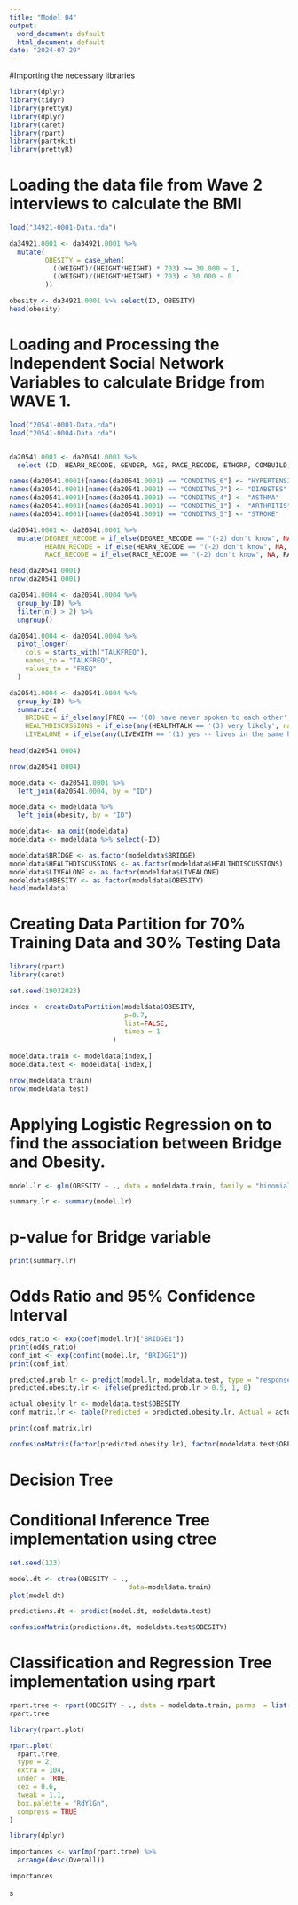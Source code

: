 ---
title: "Model 04"
output:
  word_document: default
  html_document: default
date: "2024-07-29"
---

#Importing the necessary libraries
```{r}
library(dplyr)
library(tidyr)
library(prettyR)
library(dplyr)
library(caret)
library(rpart)
library(partykit)
library(prettyR)
```

# Loading the data file from Wave 2 interviews to calculate the BMI

```{r}
load("34921-0001-Data.rda")

da34921.0001 <- da34921.0001 %>%
  mutate(
         OBESITY = case_when(
           ((WEIGHT)/(HEIGHT*HEIGHT) * 703) >= 30.000 ~ 1,
           ((WEIGHT)/(HEIGHT*HEIGHT) * 703) < 30.000 ~ 0
         )) 

obesity <- da34921.0001 %>% select(ID, OBESITY)
head(obesity)
```

# Loading and Processing the Independent Social Network Variables to calculate Bridge from WAVE 1.

```{r}

load("20541-0001-Data.rda")
load("20541-0004-Data.rda")


da20541.0001 <- da20541.0001 %>%
  select (ID, HEARN_RECODE, GENDER, AGE, RACE_RECODE, ETHGRP, COMBUILD, CONDITNS_6, CONDITNS_7,CONDITNS_4,CONDITNS_1,CONDITNS_5,EXERCISE,NOTEAT, FLTDEP, DEGREE_RECODE, HISPANIC, MARITLST,JOBSTAT_1, PHYSHLTH, MNTLHLTH, ATNDSERV )
```

```{r}
names(da20541.0001)[names(da20541.0001) == "CONDITNS_6"] <- "HYPERTENSION"
names(da20541.0001)[names(da20541.0001) == "CONDITNS_7"] <- "DIABETES"
names(da20541.0001)[names(da20541.0001) == "CONDITNS_4"] <- "ASTHMA" 
names(da20541.0001)[names(da20541.0001) == "CONDITNS_1"] <- "ARTHRITIS"
names(da20541.0001)[names(da20541.0001) == "CONDITNS_5"] <- "STROKE"

da20541.0001 <- da20541.0001 %>%
  mutate(DEGREE_RECODE = if_else(DEGREE_RECODE == "(-2) don't know", NA, DEGREE_RECODE),
         HEARN_RECODE = if_else(HEARN_RECODE == "(-2) don't know", NA, HEARN_RECODE),
         RACE_RECODE = if_else(RACE_RECODE == "(-2) don't know", NA, RACE_RECODE))
```

```{r}
head(da20541.0001)
nrow(da20541.0001)
```


```{r}
da20541.0004 <- da20541.0004 %>%
  group_by(ID) %>%
  filter(n() > 2) %>%
  ungroup()
```

```{r}
da20541.0004 <- da20541.0004 %>%
  pivot_longer(
    cols = starts_with("TALKFREQ"),
    names_to = "TALKFREQ",
    values_to = "FREQ"
  )

da20541.0004 <- da20541.0004 %>%
  group_by(ID) %>%
  summarize(
    BRIDGE = if_else(any(FREQ == '(0) have never spoken to each other', na.rm = TRUE), 1, 0),
    HEALTHDISCUSSIONS = if_else(any(HEALTHTALK == '(3) very likely', na.rm = TRUE), 1, 0),
    LIVEALONE = if_else(any(LIVEWITH == '(1) yes -- lives in the same household', na.rm = TRUE), 0,1))
  
head(da20541.0004)
```

```{r}
nrow(da20541.0004)
```


```{r}
modeldata <- da20541.0001 %>%
  left_join(da20541.0004, by = "ID")

modeldata <- modeldata %>%
  left_join(obesity, by = "ID")

modeldata<- na.omit(modeldata)
modeldata <- modeldata %>% select(-ID)

modeldata$BRIDGE <- as.factor(modeldata$BRIDGE)
modeldata$HEALTHDISCUSSIONS <- as.factor(modeldata$HEALTHDISCUSSIONS)
modeldata$LIVEALONE <- as.factor(modeldata$LIVEALONE)
modeldata$OBESITY <- as.factor(modeldata$OBESITY)
head(modeldata)
```

# Creating Data Partition for 70% Training Data and 30% Testing Data

```{r}
library(rpart)
library(caret)

set.seed(19032023)

index <- createDataPartition(modeldata$OBESITY, 
                             p=0.7,
                             list=FALSE, 
                             times = 1
                          )
 
modeldata.train <- modeldata[index,]
modeldata.test <- modeldata[-index,]

nrow(modeldata.train)
nrow(modeldata.test)
```
# Applying Logistic Regression on to find the association between Bridge and Obesity.

```{r}
model.lr <- glm(OBESITY ~ ., data = modeldata.train, family = "binomial")

summary.lr <- summary(model.lr)
```

# p-value for Bridge variable

```{r}
print(summary.lr)
```
# Odds Ratio and 95% Confidence Interval

```{r}
odds_ratio <- exp(coef(model.lr)["BRIDGE1"])
print(odds_ratio)
conf_int <- exp(confint(model.lr, "BRIDGE1"))
print(conf_int)
```

```{r}
predicted.prob.lr <- predict(model.lr, modeldata.test, type = "response")
predicted.obesity.lr <- ifelse(predicted.prob.lr > 0.5, 1, 0)

actual.obesity.lr <- modeldata.test$OBESITY
conf.matrix.lr <- table(Predicted = predicted.obesity.lr, Actual = actual.obesity.lr)

print(conf.matrix.lr)
```

```{r}
confusionMatrix(factor(predicted.obesity.lr), factor(modeldata.test$OBESITY), positive = as.character(1))
```

# Decision Tree 
# Conditional Inference Tree implementation using ctree

```{r}
set.seed(123)

model.dt <- ctree(OBESITY ~ ., 
                              data=modeldata.train)
plot(model.dt)

```



```{r}

predictions.dt <- predict(model.dt, modeldata.test)

confusionMatrix(predictions.dt, modeldata.test$OBESITY)

```

# Classification and Regression Tree implementation using rpart

```{r}
rpart.tree <- rpart(OBESITY ~ ., data = modeldata.train, parms  = list(split = "information"))
rpart.tree
```

```{r}
library(rpart.plot)

rpart.plot(
  rpart.tree,
  type = 2,              
  extra = 104,          
  under = TRUE,         
  cex = 0.6,            
  tweak = 1.1,           
  box.palette = "RdYlGn",
  compress = TRUE       
)
```

```{r}
library(dplyr)

importances <- varImp(rpart.tree) %>%
  arrange(desc(Overall))

importances
```

s